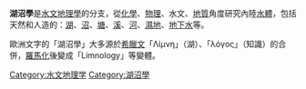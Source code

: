 '''湖沼學'''是[[水文地理學|水文地理學]]的分支，從[[化學|化學]]、[[物理|物理]]、水文、[[地質|地質]]角度研究內陸[[水體|水體]]，包括天然和人造的：[[湖|湖]]、[[沼|沼]]、[[塘|塘]]、[[溪|溪]]、[[河|河]]、[[濕地|濕地]]、[[地下水|地下水]]等。

歐洲文字的「湖沼學」大多源於[[希臘文|希臘文]]「Λίμνη」（湖）、「λόγος」（知識）的合併，[[羅馬化|羅馬化]]後變成「Limnology」等變體。

{{Geography topics}}
{{自然地理學主題}}
{{Authority control}}

[[Category:水文地理学|Category:水文地理学]]
[[Category:湖沼學|Category:湖沼學]]
{{地理學小作品}}